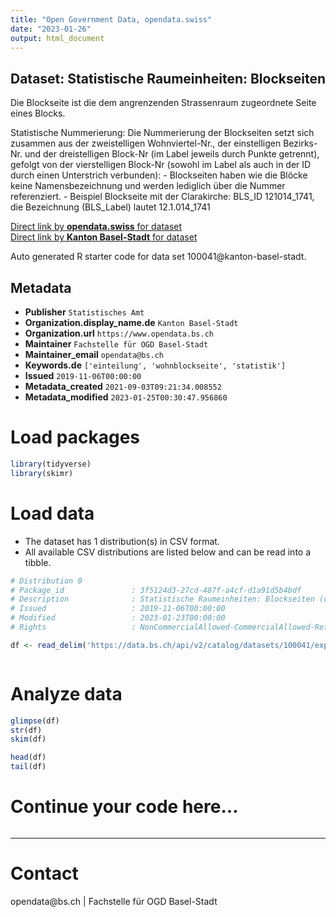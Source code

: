 ```yaml
---
title: "Open Government Data, opendata.swiss"
date: "2023-01-26"
output: html_document
---
```


## Dataset: Statistische Raumeinheiten: Blockseiten

Die Blockseite ist die dem angrenzenden Strassenraum zugeordnete Seite eines Blocks.

Statistische Nummerierung:
Die Nummerierung der Blockseiten setzt sich zusammen aus der zweistelligen Wohnviertel-Nr., der einstelligen Bezirks-Nr. und der dreistelligen Block-Nr
(im Label jeweils durch Punkte getrennt), gefolgt von der vierstelligen Block-Nr
(sowohl im Label als auch in der ID durch einen Unterstrich verbunden):
- Blockseiten haben wie die Blöcke keine Namensbezeichnung und werden lediglich über die Nummer referenziert.
- Beispiel Blockseite mit der Clarakirche: BLS_ID 121014_1741, die Bezeichnung (BLS_Label) lautet 12.1.014_1741

[Direct link by **opendata.swiss** for dataset](https://opendata.swiss/de/dataset/statistische-raumeinheiten-blockseiten)<br>
[Direct link by **Kanton Basel-Stadt** for dataset](https://data.bs.ch/explore/dataset/100041/)

Auto generated R starter code for data set 100041@kanton-basel-stadt.

## Metadata

- **Publisher** `Statistisches Amt`
- **Organization.display_name.de** `Kanton Basel-Stadt`
- **Organization.url** `https://www.opendata.bs.ch`
- **Maintainer** `Fachstelle für OGD Basel-Stadt`
- **Maintainer_email** `opendata@bs.ch`
- **Keywords.de** `['einteilung', 'wohnblockseite', 'statistik']`
- **Issued** `2019-11-06T00:00:00`
- **Metadata_created** `2021-09-03T09:21:34.008552`
- **Metadata_modified** `2023-01-25T00:30:47.956860`


# Load packages

```r

library(tidyverse)
library(skimr)

```

# Load data

-   The dataset has 1 distribution(s) in CSV format.
-   All available CSV distributions are listed below and can be read into a tibble.

```r

# Distribution 0
# Package_id               : 3f5124d3-27cd-487f-a4cf-d1a91d5b4bdf
# Description              : Statistische Raumeinheiten: Blockseiten (csv)
# Issued                   : 2019-11-06T00:00:00
# Modified                 : 2023-01-23T00:00:00
# Rights                   : NonCommercialAllowed-CommercialAllowed-ReferenceRequired

df <- read_delim('https://data.bs.ch/api/v2/catalog/datasets/100041/exports/csv')



```

# Analyze data

```r

glimpse(df)
str(df)
skim(df)

head(df)
tail(df)

```

# Continue your code here...

```r

```

------------------------------------------------------------------------

# Contact

opendata@bs.ch | Fachstelle für OGD Basel-Stadt
